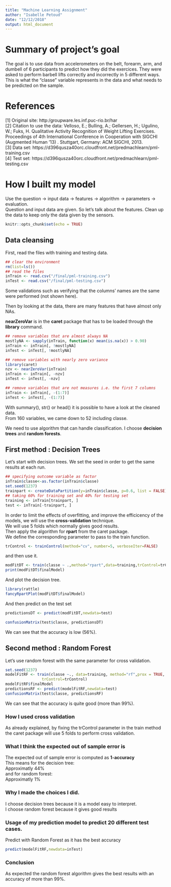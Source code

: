 ```yaml
---
title: "Machine Learning Assignment"
author: "Isabelle Petoud"
date: "12/12/2018"
output: html_document
---
```


Summary of project's goal
================
The goal is to use data from accelerometers on the belt, forearm, arm, and dumbell of 6 participants to predict how they did the exercices.
They were asked to perform barbell lifts correctly and incorrectly in 5 different ways. This is what the "classe" variable represents in the data and what needs to be predicted on the sample.

References
==========
[1] Original site: http:/groupware.les.inf.puc-rio.br/har</br>
[2] Citation to use the data: Velloso, E.; Bulling, A.; Gellersen, H.; Ugulino, W.; Fuks, H. Qualitative Activity Recognition of Weight Lifting Exercises. Proceedings of 4th International Conference in Cooperation with SIGCHI (Augmented Human '13) . Stuttgart, Germany: ACM SIGCHI, 2013.</br>
[3] Data set: https://d396qusza40orc.cloudfront.net/predmachlearn/pml-training.csv</br>
[4] Test set: https://d396qusza40orc.cloudfront.net/predmachlearn/pml-testing.csv </br>

How I built my model
===============
Use the question -> input data -> features -> algorithm -> parameters -> evaluation.</br>
Question and input data are given. So let's talk about the features. Clean up the data to keep only the data given by the sensors.


```r
knitr::opts_chunk$set(echo = TRUE)
```

Data cleansing
--------------
First, read the files with training and testing data. 
```r
## clear the environment
rm(list=ls()) 
## read the files
inTrain <- read.csv("/final/pml-training.csv")
inTest <- read.csv("/final/pml-testing.csv")
```
Some validations such as verifying that the columns' names are the same were performed
(not shown here). 

Then by looking at the data, there are many features that have almost only NAs. 

**nearZeroVar** is in the **caret** package that has to be loaded through the **library** command.
```r
## remove variables that are almost always NA
mostlyNA <- sapply(inTrain, function(x) mean(is.na(x)) > 0.90)
inTrain <- inTrain[, !mostlyNA]
inTest <- inTest[, !mostlyNA]

## remove variables with nearly zero variance
library(caret)
nzv <- nearZeroVar(inTrain)
inTrain <- inTrain[, -nzv]
inTest <- inTest[, -nzv]

## remove variables that are not measures i.e. the first 7 columns
inTrain <- inTrain[, -(1:7)]
inTest <- inTest[, -(1:7)]
```

With summary(), str() or head() it is possible to have a look at the cleaned data.</br>
From 160 variables, we came down to 52 including classe.

We need to use algorithm that can handle classification. I choose 
**decision trees** and **random forests**.

## First method : Decision Trees
Let's start with decision trees. We set the seed in order to get
the same results at each run.
```r
## specifying outcome variable as factor
inTrain$classe<-as.factor(inTrain$classe)
set.seed(1237)
trainpart <- createDataPartition(y=inTrain$classe, p=0.6, list = FALSE)
## taking 60% for training set and 40% for testing set
training <- inTrain[trainpart, ]
test <- inTrain[-trainpart, ]
```
In order to limit the effects of overfitting, and improve the efficicency of 
the models, we will use the **cross-validation** technique. </br>
We will use 5 folds which normally gives good results.</br>
Then apply the algorithm for **rpart** from the caret package.</br>
We define the corresponding parameter to pass to the train function.
```r
trControl <- trainControl(method="cv", number=5, verboseIter=FALSE)
```
and then use it.
```r
modFitDT <- train(classe ~ .,method="rpart",data=training,trControl=trControl)
print(modFitDT$finalModel)
```
And plot the decision tree.
```r
library(rattle)
fancyRpartPlot(modFitDT$finalModel)
```

And then predict on the test set
```r
predictionsDT <- predict(modFitDT,newdata=test)
```

```r
confusionMatrix(test$classe, predictionsDT)
```
We can see that the accuracy is low (56%).

## Second method : Random Forest
Let's use random forest with the same parameter for cross validation.
```r
set.seed(1237)
modelFitRF <- train(classe ~., data=training, method="rf",prox = TRUE,
                trControl=trControl)
modelFitRF$finalModel
predictionsRF <- predict(modelFitRF,newdata=test)
confusionMatrix(test$classe, predictionsRF)
```
We can see that the accuracy is quite good (more than 99%).

### How I used cross validation
As already explained, by fixing the trControl parameter in the train
method the caret package will use 5 folds to perform cross validation.

### What I think the expected out of sample error is
The expected out of sample error is computed as **1-accuracy**</br>
This means for the decision tree:</br>
Approximatly 44%</br>
and for random forest:</br>
Approximatly 1%</br>

### Why I made the choices I did.
I choose decision trees because it is a model easy to interpret.</br>
I choose random forest because it gives good results</br>

### Usage of my prediction model to predict 20 different test cases.

Predict with Random Forest as it has the best accuracy
```r
predict(modelFitRF,newdata=inTest)
```

### Conclusion
As expected the random forest algorithm gives the best results with an 
accuracy of more than 99%.